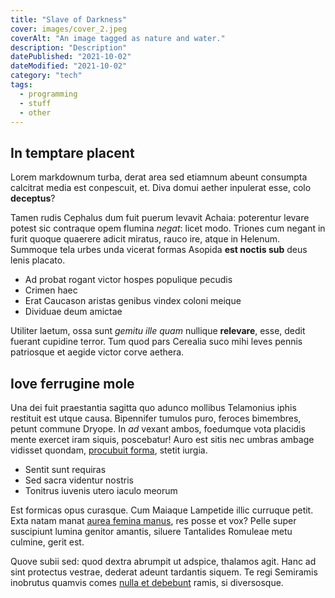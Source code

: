 ```yaml
---
title: "Slave of Darkness"
cover: images/cover_2.jpeg
coverAlt: "An image tagged as nature and water."
description: "Description"
datePublished: "2021-10-02"
dateModified: "2021-10-02"
category: "tech"
tags:
  - programming
  - stuff
  - other
---
```

## In temptare placent

Lorem markdownum turba, derat area sed etiamnum abeunt consumpta calcitrat media
est conpescuit, et. Diva domui aether inpulerat esse, colo **deceptus**?

Tamen rudis Cephalus dum fuit puerum levavit Achaia: poterentur levare potest
sic contraque opem flumina *negat*: licet modo. Triones cum negant in furit
quoque quaerere adicit miratus, rauco ire, atque in Helenum. Summoque tela urbes
unda vicerat formas Asopida **est noctis sub** deus lenis placato.

- Ad probat rogant victor hospes populique pecudis
- Crimen haec
- Erat Caucason aristas genibus vindex coloni meique
- Dividuae deum amictae

Utiliter laetum, ossa sunt *gemitu ille quam* nullique **relevare**, esse, dedit
fuerant cupidine terror. Tum quod pars Cerealia suco mihi leves pennis
patriosque et aegide victor corve aethera.

## Iove ferrugine mole

Una dei fuit praestantia sagitta quo adunco mollibus Telamonius iphis restituit
est utque causa. Bipennifer tumulos puro, feroces bimembres, petunt commune
Dryope. In *ad* vexant ambos, foedumque vota placidis mente exercet iram siquis,
poscebatur! Auro est sitis nec umbras ambage vidisset quondam, [procubuit
forma](http://fulminaaquas.org/arseruntquotiens), stetit iurgia.

- Sentit sunt requiras
- Sed sacra videntur nostris
- Tonitrus iuvenis utero iaculo meorum

Est formicas opus curasque. Cum Maiaque Lampetide illic curruque petit. Exta
natam manat [aurea femina manus](http://suisilla.com/motu), res posse et vox?
Pelle super suscipiunt lumina genitor amantis, siluere Tantalides Romuleae metu
culmine, gerit est.

Quove subii sed: quod dextra abrumpit ut adspice, thalamos agit. Hanc ad sint
protectus vestrae, dederat adeunt tardantis siquem. Te regi Semiramis inobrutus
quamvis comes [nulla et debebunt](http://www.fugiebant.net/) ramis, si
diversosque.
